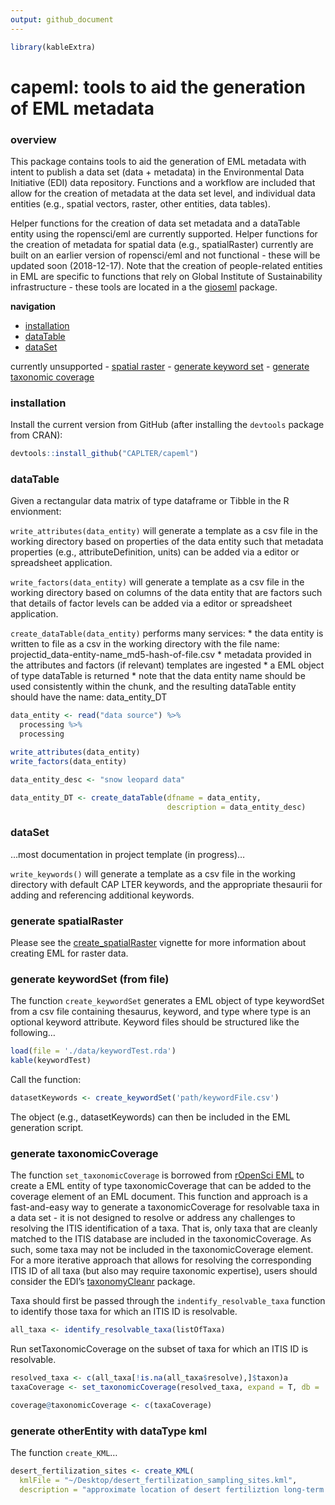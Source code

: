 ```yaml
---
output: github_document
---
```


```r

library(kableExtra)
```

<!-- README.md is generated from README.Rmd. Please edit the latter. -->

# capeml: tools to aid the generation of EML metadata

### overview

This package contains tools to aid the generation of EML metadata with intent to publish a data set (data + metadata) in the Environmental Data Initiative (EDI) data repository. Functions and a workflow are included that allow for the creation of metadata at the data set level, and individual data entities (e.g., spatial vectors, raster, other entities, data tables). 

Helper functions for the creation of data set metadata and a dataTable entity using the ropensci/eml are currently supported. Helper functions for the creation of metadata for spatial data (e.g., spatialRaster) currently are built on an earlier version of ropensci/eml and not functional - these will be updated soon (2018-12-17). Note that the creation of people-related entities in EML are specific to functions that rely on Global Institute of Sustainability infrastructure - these tools are located in a the [gioseml](https://github.com/CAPLTER/gioseml) package.

**navigation**

- [installation](https://github.com/CAPLTER/capeml#installation)
- [dataTable](https://github.com/CAPLTER/capeml#dataTable)
- [dataSet](https://github.com/CAPLTER/capeml#dataSet)

currently unsupported
- [spatial raster](https://github.com/CAPLTER/capeml#generate-spatialraster)
- [generate keyword set](https://github.com/CAPLTER/capeml#generate-keywordset-from-file)
- [generate taxonomic coverage](https://github.com/CAPLTER/capeml#generate-taxonomiccoverage)


### installation

Install the current version from GitHub (after installing the `devtools` package from CRAN):

```r

devtools::install_github("CAPLTER/capeml")
```


### dataTable

Given a rectangular data matrix of type dataframe or Tibble in the R envionment:

`write_attributes(data_entity)` will generate a template as a csv file in the working directory based on properties of the data entity such that metadata properties (e.g., attributeDefinition, units) can be added via a editor or spreadsheet application. 

`write_factors(data_entity)` will generate a template as a csv file in the working directory based on columns of the data entity that are factors such that details of factor levels can be added via a editor or spreadsheet application.

`create_dataTable(data_entity)` performs many services:
* the data entity is written to file as a csv in the working directory with the file name: projectid_data-entity-name_md5-hash-of-file.csv
* metadata provided in the attributes and factors (if relevant) templates are ingested
* a EML object of type dataTable is returned
* note that the data entity name should be used consistently within the chunk, and the resulting dataTable entity should have the name: data_entity_DT

```r

data_entity <- read("data source") %>% 
  processing %>% 
  processing

write_attributes(data_entity)
write_factors(data_entity)

data_entity_desc <- "snow leopard data"

data_entity_DT <- create_dataTable(dfname = data_entity,
                                   description = data_entity_desc)

```


### dataSet

...most documentation in project template (in progress)...

`write_keywords()` will generate a template as a csv file in the working directory with default CAP LTER keywords, and the appropriate thesaurii for adding and referencing additional keywords.


### generate spatialRaster

Please see the [create_spatialRaster](https://github.com/CAPLTER/capeml/blob/master/vignettes/create_spatialRaster.Rmd) vignette for more information about creating EML for raster data.


### generate keywordSet (from file)

The function `create_keywordSet` generates a EML object of type keywordSet from a csv file containing thesaurus, keyword, and type where type is an optional keyword attribute. Keyword files should be structured like the following...

```r

load(file = './data/keywordTest.rda')
kable(keywordTest)
```

Call the function:

```r

datasetKeywords <- create_keywordSet('path/keywordFile.csv')
```

The object (e.g., datasetKeywords) can then be included in the EML generation script.

### generate taxonomicCoverage

The function `set_taxonomicCoverage` is borrowed from [rOpenSci EML](https://github.com/ropensci/EML) to create a EML entity of type taxonomicCoverage that can be added to the coverage element of an EML document. This function and approach is a fast-and-easy way to generate a taxonomicCoverage for resolvable taxa in a data set - it is not designed to resolve or address any challenges to resolving the ITIS identification of a taxa. That is, only taxa that are cleanly matched to the ITIS database are included in the taxonomicCoverage. As such, some taxa may not be included in the taxonomicCoverage element. For a more iterative approach that allows for resolving the corresponding ITIS ID of all taxa (but also may require taxonomic expertise), users should consider the EDI's [taxonomyCleanr](https://github.com/EDIorg/taxonomyCleanr) package. 

Taxa should first be passed through the `indentify_resolvable_taxa` function to identify those taxa for which an ITIS ID is resolvable.

```r

all_taxa <- identify_resolvable_taxa(listOfTaxa)
```

Run setTaxonomicCoverage on the subset of taxa for which an ITIS ID is resolvable.

```r

resolved_taxa <- c(all_taxa[!is.na(all_taxa$resolve),]$taxon)a
taxaCoverage <- set_taxonomicCoverage(resolved_taxa, expand = T, db = 'itis')
```

```r

coverage@taxonomicCoverage <- c(taxaCoverage)
```


### generate otherEntity with dataType kml

The function `create_KML`...

```r

desert_fertilization_sites <- create_KML(
  kmlFile = "~/Desktop/desert_fertilization_sampling_sites.kml",
  description = "approximate location of desert fertiliztion long-term study sites")
```

